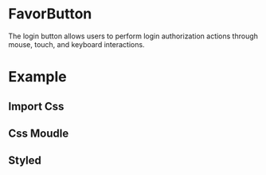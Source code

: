 

<Meta of={FavorButtonStories} />

# FavorButton

The login button allows users to perform login authorization actions through mouse, touch, and keyboard interactions.

<Canvas of={FavorButtonStories.FavorButton} />

<ArgTypes />

# Example

## Import Css

<Canvas of={FavorButtonExampleStories.FavorButtonImportCss} />

## Css Moudle

<Canvas of={FavorButtonExampleStories.FavorButtonCssModule} />

## Styled

<Canvas of={FavorButtonExampleStories.FavorButtonStyled} />
